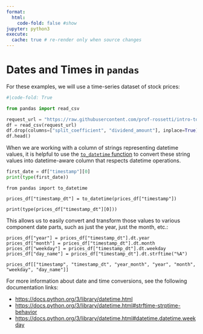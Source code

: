 ```yaml
---
format:
  html:
    code-fold: false #show
jupyter: python3
execute:
  cache: true # re-render only when source changes
---
```


# Dates and Times in `pandas`

For these examples, we will use a time-series dataset of stock prices:


```python
#|code-fold: True

from pandas import read_csv

request_url = "https://raw.githubusercontent.com/prof-rossetti/intro-to-python/main/data/daily_adjusted_nflx.csv"
df = read_csv(request_url)
df.drop(columns=["split_coefficient", "dividend_amount"], inplace=True)
df.head()
```





When we are working with a column of strings representing datetime values,
it is helpful to use the [`to_datetime` function](https://pandas.pydata.org/docs/reference/api/pandas.to_datetime.html) to convert these string values into datetime-aware column that respects datetime operations.



```python
first_date = df["timestamp"][0]
print(type(first_date))
```

```
from pandas import to_datetime

prices_df["timestamp_dt"] = to_datetime(prices_df["timestamp"])

print(type(prices_df["timestamp_dt"][0]))
```

This allows us to easily convert and transform those values to various component date parts, such as just the year, just the month, etc.:


```
prices_df["year"] = prices_df["timestamp_dt"].dt.year
prices_df["month"] = prices_df["timestamp_dt"].dt.month
prices_df["weekday"] = prices_df["timestamp_dt"].dt.weekday
prices_df["day_name"] = prices_df["timestamp_dt"].dt.strftime("%A")

prices_df[["timestamp", "timestamp_dt", "year_month", "year", "month", "weekday", "day_name"]]
```

For more information about date and time conversions, see the following documentation links:

  + <https://docs.python.org/3/library/datetime.html>
  + <https://docs.python.org/3/library/datetime.html#strftime-strptime-behavior>
  + <https://docs.python.org/3/library/datetime.html#datetime.datetime.weekday>
